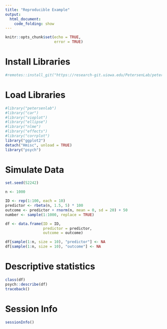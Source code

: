 ```yaml
---
title: "Reproducible Example"
output: 
  html_document:
    code_folding: show
---
```


```r
knitr::opts_chunk$set(echo = TRUE,
                      error = TRUE)
```

# Install Libraries

```r
#remotes::install_git("https://research-git.uiowa.edu/PetersenLab/petersenlab.git")
```

# Load Libraries

```r
#library("petersenlab")
#library("car")
#library("vioplot")
#library("ellipse")
#library("nlme")
#library("effects")
#library("corrplot")
library("ggplot2")
detach("Hmisc", unload = TRUE)
library("psych")
```

# Simulate Data

```r
set.seed(52242)

n <- 1000

ID <- rep(1:100, each = 10)
predictor <- rbeta(n, 1.5, 5) * 100
outcome <- predictor + rnorm(n, mean = 0, sd = 20) + 50
number <- sample(1:1000, replace = TRUE)

df <- data.frame(ID = ID,
                 predictor = predictor,
                 outcome = outcome)

df[sample(1:n, size = 10), "predictor"] <- NA
df[sample(1:n, size = 10), "outcome"] <- NA
```

# Descriptive statistics

```r
class(df)
psych::describe(df)
traceback()
```

# Session Info

```r
sessionInfo()
```
